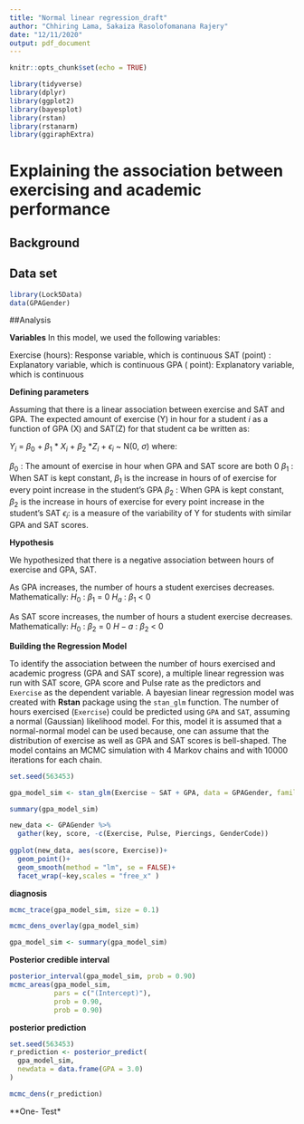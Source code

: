 ```yaml
---
title: "Normal linear regression_draft"
author: "Chhiring Lama, Sakaiza Rasolofomanana Rajery"
date: "12/11/2020"
output: pdf_document
---
```


```r
knitr::opts_chunk$set(echo = TRUE)
```

```r
library(tidyverse)
library(dplyr)
library(ggplot2)
library(bayesplot)
library(rstan)
library(rstanarm)
library(ggiraphExtra)
```
# Explaining the association between exercising and academic performance



## Background

## Data set
```r
library(Lock5Data)
data(GPAGender)
```

##Analysis

**Variables**
In this model, we used the following variables:

Exercise (hours): Response variable, which is continuous
SAT (point) : Explanatory variable, which is continuous
GPA ( point): Explanatory variable, which is continuous

**Defining parameters**

Assuming that there is a linear association between exercise and SAT and GPA. The expected amount of exercise (Y) in hour for a student _i_ as a function of GPA (X) and SAT(Z) for that student ca be written as:

$Y_i$ = $\beta_0$ + $\beta_1$ * $X_i$ + $\beta_2$ *$Z_i$ + $\epsilon_i$ ~ N(0, $\sigma$)
where:

$\beta_0$ : The amount of exercise in hour when GPA and SAT score are both 0
$\beta_1$ : When SAT is kept constant, $\beta_1$ is the increase in hours of of exercise for every point increase in the student's GPA
$\beta_2$ : When GPA is kept constant, $\beta_2$ is the increase in hours of exercise for every point increase in the student's SAT
$\epsilon_i$: is a measure of the variability of Y for students with similar GPA and SAT scores. 

**Hypothesis**

We hypothesized that there is a negative association between hours of exercise and GPA, SAT. 

As GPA increases, the number of hours a student exercises decreases. Mathematically:
$H_0$ : $\beta_1$ = 0
$H_a$ : $\beta_1$ < 0

As SAT score increases, the number of hours a student exercise decreases. Mathematically:
$H_0$ : $\beta_2$ = 0
$H-a$ : $\beta_2$ < 0

**Building the Regression Model**

To identify the association between the number of hours exercised and academic progress (GPA and SAT score), a multiple linear regression was run with SAT score, GPA score and Pulse rate as the predictors and `Exercise` as the dependent variable. A bayesian linear regression model was created with **Rstan** package using the `stan_glm` function. The number of hours exercised (`Exercise`) could be predicted using `GPA` and `SAT`, assuming a normal (Gaussian) likelihood model. For this, model it is assumed that a normal-normal model can be used because, one can assume that the distribution of exercise as well as GPA and SAT scores is bell-shaped. The model contains an MCMC simulation with 4 Markov chains and with 10000 iterations for each chain. 

```r
set.seed(563453)

gpa_model_sim <- stan_glm(Exercise ~ SAT + GPA, data = GPAGender, family=  gaussian, chains = 4, iter = 10000*2)
``` 

```r
summary(gpa_model_sim)
```


```r
new_data <- GPAGender %>%
  gather(key, score, -c(Exercise, Pulse, Piercings, GenderCode))
  
ggplot(new_data, aes(score, Exercise))+
  geom_point()+
  geom_smooth(method = "lm", se = FALSE)+
  facet_wrap(~key,scales = "free_x" )
```


**diagnosis**


```R
mcmc_trace(gpa_model_sim, size = 0.1)

```

```r
mcmc_dens_overlay(gpa_model_sim)

```

```r
gpa_model_sim <- summary(gpa_model_sim)

```

**Posterior credible interval**
```R
posterior_interval(gpa_model_sim, prob = 0.90)
mcmc_areas(gpa_model_sim,
           pars = c("(Intercept)"),
           prob = 0.90,
           prob = 0.90)
```


**posterior prediction**

```r
set.seed(563453)
r_prediction <- posterior_predict(
  gpa_model_sim,
  newdata = data.frame(GPA = 3.0)
)

mcmc_dens(r_prediction)
```

**One-  Test*
